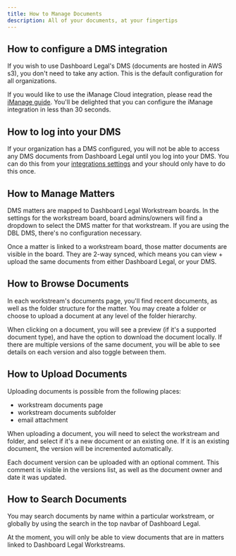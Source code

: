 ```yaml
---
title: How to Manage Documents
description: All of your documents, at your fingertips
---
```


## How to configure a DMS integration

If you wish to use Dashboard Legal's DMS (documents are hosted in AWS s3), you don't need to take any action. This is the default configuration for all organizations.

If you would like to use the iManage Cloud integration, please read the [iManage guide](./imanage/). You'll be delighted that you can configure the iManage integration in less than 30 seconds.


## How to log into your DMS

If your organization has a DMS configured, you will not be able to access any DMS documents from Dashboard Legal until you log into your DMS. You can do this from your [integrations settings](https://app.dashboardlegal.com/x/account/integrations/) and your should only have to do this once.


## How to Manage Matters

DMS matters are mapped to Dashboard Legal Workstream boards. In the settings for the workstream board, board admins/owners will find a dropdown to select the DMS matter for that workstream. If you are using the DBL DMS, there's no configuration necessary.

Once a matter is linked to a workstream board, those matter documents are visible in the board. They are 2-way synced, which means you can view + upload the same documents from either Dashboard Legal, or your DMS.

## How to Browse Documents

In each workstream's documents page, you'll find recent documents, as well as the folder structure for the matter. You may create a folder or choose to upload a document at any level of the folder hierarchy.

When clicking on a document, you will see a preview (if it's a supported document type), and have the option to download the document locally. If there are multiple versions of the same document, you will be able to see details on each version and also toggle between them.


## How to Upload Documents

Uploading documents is possible from the following places:
- workstream documents page
- workstream documents subfolder
- email attachment

When uploading a document, you will need to select the workstream and folder, and select if it's a new document or an existing one. If it is an existing document, the version will be incremented automatically.

Each document version can be uploaded with an optional comment. This comment is visible in the versions list, as well as the document owner and date it was updated.


## How to Search Documents

You may search documents by name within a particular workstream, or globally by using the search in the top navbar of Dashboard Legal.

At the moment, you will only be able to view documents that are in matters linked to Dashboard Legal Workstreams.


